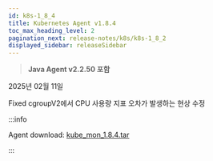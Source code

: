 ```yaml
---
id: k8s-1_8_4
title: Kubernetes Agent v1.8.4
toc_max_heading_level: 2
pagination_next: release-notes/k8s/k8s-1_8_2
displayed_sidebar: releaseSidebar
---
```


> **Java Agent v2.2.50 포함**

2025년 02월 11일

<Status priority='0'>Fixed</Status> cgroupV2에서 CPU 사용량 지표 오차가 발생하는 현상 수정

:::info

Agent download: [kube_mon_1.8.4.tar](https://repo.whatap.io/docker/kube_mon_1.8.4.tar)

:::
